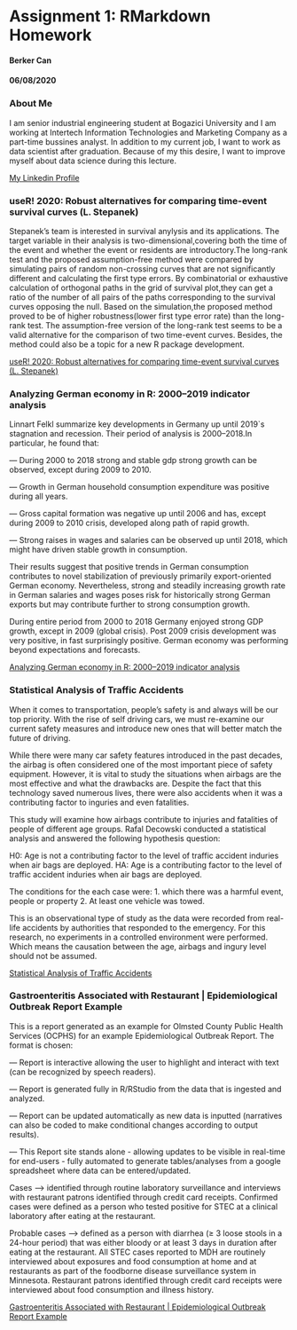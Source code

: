 # Assignment 1: RMarkdown Homework

#### Berker Can

#### 06/08/2020

### About Me

I am senior industrial engineering student at Bogazici University and I am working at Intertech Information Technologies and Marketing Company as a part-time bussines analyst. In addition to my current job, I want to work as data scientist after graduation. Because of my this desire, I want to improve myself about data science during this lecture.

[My Linkedin Profile](https://www.linkedin.com/in/berker-can-9781a4184/)

### useR! 2020: Robust alternatives for comparing time-event survival curves  (L. Stepanek)

Stepanek's team is interested in survival anylysis and its applications. The target variable in their analysis is two-dimensional,covering both the time of the event and whether the event or residents are introductory.The long-rank test and the proposed assumption-free method were compared by simulating pairs of random non-crossing curves that are not significantly different and calculating the first type errors. By combinatorial or exhaustive calculation of orthogonal paths in the grid of survival plot,they can get a ratio of the number of all pairs of the paths corresponding to the survival curves opposing the null. Based on the simulation,the proposed method proved to be of higher robustness(lower first type error rate) than the long-rank test. The assumption-free version of the long-rank test seems to be a valid alternative for the comparison of two time-event curves. Besides, the method could also be a topic for a new R package development.

[useR! 2020: Robust alternatives for comparing time-event survival curves (L. Stepanek)](https://www.google.com)

### Analyzing German economy in R: 2000–2019 indicator analysis

Linnart Felkl summarize key developments in Germany up until 2019`s stagnation and recession. Their period of analysis is 2000–2018.In particular, he found that:

 — During 2000 to 2018 strong and stable gdp strong growth can be observed, except during 2009 to 2010.
 
 — Growth in German household consumption expenditure was positive during all years.
 
 — Gross capital formation was negative up until 2006 and has, except during 2009 to 2010 crisis, developed along path of rapid growth.
 
 — Strong raises in wages and salaries can be observed up until 2018, which might have driven stable growth in consumption.
 
Their results suggest that positive trends in German consumption contributes to novel stabilization of previously primarily export-oriented German economy. Nevertheless, strong and steadily increasing growth rate in German salaries and wages poses risk for historically strong German exports but may contribute further to strong consumption growth.

During entire period from 2000 to 2018 Germany enjoyed strong GDP growth, except in 2009 (global crisis). Post 2009 crisis development was very positive, in fast surprisingly positive. German economy was performing beyond expectations and forecasts.

[Analyzing German economy in R: 2000–2019 indicator analysis](https://medium.com/analytics-vidhya/analyzing-german-economy-in-r-2000-2019-indicator-analysis-a0d5f7fee661)

### Statistical Analysis of Traffic Accidents

When it comes to transportation, people’s safety is and always will be our top priority. With the rise of self driving cars, we must re-examine our current safety measures and introduce new ones that will better match the future of driving.

While there were many car safety features introduced in the past decades, the airbag is often considered one of the most important piece of safety equipment. However, it is vital to study the situations when airbags are the most effective and what the drawbacks are. Despite the fact that this technology saved numerous lives, there were also accidents when it was a contributing factor to inguries and even fatalities.

This study will examine how airbags contribute to injuries and fatalities of people of different age groups. Rafal Decowski conducted a statistical analysis and answered the following hypothesis question:

H0: Age is not a contributing factor to the level of traffic accident induries when air bags are deployed. HA: Age is a contributing factor to the level of traffic accident induries when air bags are deployed.

The conditions for the each case were: 1. which there was a harmful event, people or property 2. At least one vehicle was towed.

This is an observational type of study as the data were recorded from real-life accidents by authorities that responded to the emergency. For this research, no experiments in a controlled environment were performed. Which means the causation between the age, airbags and ingury level should not be assumed.

[Statistical Analysis of Traffic Accidents](https://rpubs.com/rafaldecowski/traffic_accidents_analysis)

### Gastroenteritis Associated with Restaurant | Epidemiological Outbreak Report Example

This is a report generated as an example for Olmsted County Public Health Services (OCPHS) for an example Epidemiological Outbreak Report. The format is chosen:

 — Report is interactive allowing the user to highlight and interact with text (can be recognized by speech readers).

 — Report is generated fully in R/RStudio from the data that is ingested and analyzed.

 — Report can be updated automatically as new data is inputted (narratives can also be coded to make conditional changes according to output results).

 — This Report site stands alone - allowing updates to be visible in real-time for end-users - fully automated to generate tables/analyses from a google spreadsheet where data can be entered/updated.
 
 Cases —> identified through routine laboratory surveillance and interviews with restaurant patrons identified through credit card receipts. Confirmed cases were defined as a person who tested positive for STEC at a clinical laboratory after eating at the restaurant.

Probable cases —> defined as a person with diarrhea (≥ 3 loose stools in a 24-hour period) that was either bloody or at least 3 days in duration after eating at the restaurant. All STEC cases reported to MDH are routinely interviewed about exposures and food consumption at home and at restaurants as part of the foodborne disease surveillance system in Minnesota. Restaurant patrons identified through credit card receipts were interviewed about food consumption and illness history.

[Gastroenteritis Associated with Restaurant | Epidemiological Outbreak Report Example](https://rpubs.com/relnime1/epioutbreak)
